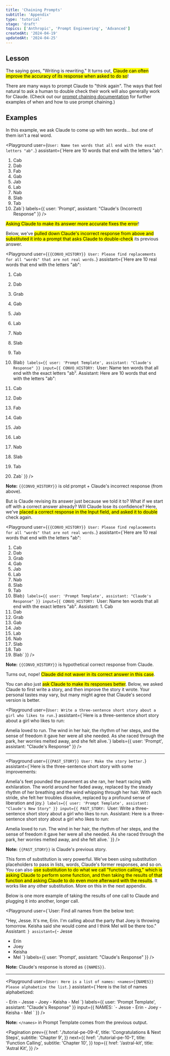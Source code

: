 ```yaml
---
title: 'Chaining Prompts'
subtitle: 'Appendix'
type: 'tutorial'
stage: 'draft'
topics: ['Anthropic', 'Prompt Engineering', 'Advanced']
createdAt: '2024-04-19'
updatedAt: '2024-04-25'
---
```


## Lesson

The saying goes, "Writing is rewriting." It turns out, <Mark>Claude can often improve the accuracy of its response when asked to do so</Mark>!

There are many ways to prompt Claude to "think again". The ways that feel natural to ask a human to double check their work will also generally work for Claude. (Check out our [prompt chaining documentation](https://docs.anthropic.com/claude/docs/chain-prompts) for further examples of when and how to use prompt chaining.)

## Examples

In this example, we ask Claude to come up with ten words... but one of them isn't a real word.

<Playground
  user={`User: Name ten words that all end with the exact letters "ab".`}
  assistant={`Here are 10 words that end with the letters "ab":

1. Cab
2. Dab
3. Fab
4. Gab
5. Jab
6. Lab
7. Nab
8. Slab
9. Tab
10. Zab`}
  labels={{ user: 'Prompt', assistant: "Claude's (Incorrect) Response" }}
/>

<Mark>Asking Claude to make its answer more accurate fixes the error</Mark>!

Below, we've <Mark>pulled down Claude's incorrect response from above and substituted it into a prompt that asks Claude to double-check</Mark> its previous answer.

<Playground
  user={`{{CONVO_HISTORY}}
User: Please find replacements for all "words" that are not real words.`}
  assistant={`Here are 10 real words that end with the letters "ab":

1. Cab
2. Dab
3. Grab
4. Gab
5. Jab
6. Lab
7. Nab
8. Slab
9. Tab
10. Blab`}
  labels={{ user: 'Prompt Template', assistant: "Claude's Response" }}
  input={{ CONVO_HISTORY: `User: Name ten words that all end with the exact letters "ab".
Assistant: Here are 10 words that end with the letters "ab":

1. Cab
2. Dab
3. Fab
4. Gab
5. Jab
6. Lab
7. Nab
8. Slab
9. Tab
10. Zab` }}
/>

**Note:** `{{CONVO_HISTORY}}` is old prompt + Claude's incorrect response (from above).

But is Claude revising its answer just because we told it to? What if we start off with a correct answer already? Will Claude lose its confidence? Here, we've <Mark>placed a correct response in the Input field, and asked it to double</Mark> check again.

<Playground
  user={`{{CONVO_HISTORY}}
User: Please find replacements for all "words" that are not real words.`}
  assistant={`Here are 10 real words that end with the letters "ab":

1. Cab
2. Dab
3. Grab
4. Gab
5. Jab
6. Lab
7. Nab
8. Slab
9. Tab
10. Blab`}
  labels={{ user: 'Prompt Template', assistant: "Claude's Response" }}
  input={{ CONVO_HISTORY: `User: Name ten words that all end with the exact letters "ab".
Assistant: 1. Cab
2. Dab
3. Grab
4. Gab
5. Jab
6. Lab
7. Nab
8. Slab
9. Tab
10. Blab` }}
/>

**Note:** `{{CONVO_HISTORY}}` is hypothetical correct response from Claude.

Turns out, nope! <Mark>Claude did not waver in its correct answer in this case</Mark>.

You can also just <Mark>ask Claude to make its responses better</Mark>. Below, we asked Claude to first write a story, and then improve the story it wrote. Your personal tastes may vary, but many might agree that Claude's second version is better.

<Playground
  user={`User: Write a three-sentence short story about a girl who likes to run.`}
  assistant={`Here is a three-sentence short story about a girl who likes to run:

Amelia loved to run. The wind in her hair, the rhythm of her steps, and the sense of freedom it gave her were all she needed. As she raced through the park, her worries melted away, and she felt alive.`}
  labels={{ user: 'Prompt', assistant: "Claude's Response" }}
/>

---

<Playground
  user={`{{PAST_STORY}}
User: Make the story better.`}
  assistant={`Here is the three-sentence short story with some improvements:

Amelia's feet pounded the pavement as she ran, her heart racing with exhilaration. The world around her faded away, replaced by the steady rhythm of her breathing and the wind whipping through her hair. With each stride, she felt her troubles dissolve, replaced by a profound sense of liberation and joy.`}
  labels={{ user: 'Prompt Template', assistant: "Claude's New Story" }}
  input={{ PAST_STORY: `User: Write a three-sentence short story about a girl who likes to run.
Assistant: Here is a three-sentence short story about a girl who likes to run:

Amelia loved to run. The wind in her hair, the rhythm of her steps, and the sense of freedom it gave her were all she needed. As she raced through the park, her worries melted away, and she felt alive.` }}
/>

**Note:** `{{PAST_STORY}}` is Claude's previous story.

This form of substitution is very powerful. We've been using substitution placeholders to pass in lists, words, Claude's former responses, and so on. You can also <Mark>use substitution to do what we call "function calling," which is asking Claude to perform some function, and then taking the results of that function and asking Claude to do even more afterward with the results</Mark>. It works like any other substitution. More on this in the next appendix.

Below is one more example of taking the results of one call to Claude and plugging it into another, longer call.

<Playground
  user={`User: Find all names from the below text:

"Hey, Jesse. It's me, Erin. I'm calling about the party that Joey is throwing tomorrow. Keisha said she would come and I think Mel will be there too."
Assistant: <names>`}
  assistant={`- Jesse
- Erin
- Joey
- Keisha
- Mel
</names>`}
  labels={{ user: 'Prompt', assistant: "Claude's Response" }}
/>

**Note:** Claude's response is stored as `{{NAMES}}`.

---

<Playground
  user={`User: Here is a list of names:
<names>{{NAMES}}
Please alphabetize the list.`}
  assistant={`Here is the list of names alphabetized:

<names>
- Erin
- Jesse
- Joey
- Keisha
- Mel
</names>`}
  labels={{ user: 'Prompt Template', assistant: "Claude's Response" }}
  input={{ NAMES: `- Jesse
- Erin
- Joey
- Keisha
- Mel
</names>` }}
/>

**Note:**  `</names>` in Prompt Template comes from the previous output.

<Pagination
  prev={{
    href: './tutorial-pe-09-4',
    title: 'Congratulations & Next Steps',
    subtitle: 'Chapter 9',
  }}
  next={{
    href: './tutorial-pe-10-1',
    title: 'Function Calling',
    subtitle: 'Chapter 10',
  }}
  top={{
    href: '/astral-kit',
    title: 'Astral Kit',
  }}
/>
